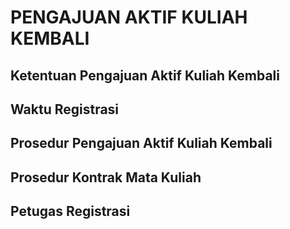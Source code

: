 # PENGAJUAN AKTIF KULIAH KEMBALI

## Ketentuan Pengajuan Aktif Kuliah Kembali

## Waktu Registrasi

## Prosedur Pengajuan Aktif Kuliah Kembali

## Prosedur Kontrak Mata Kuliah

## Petugas Registrasi


